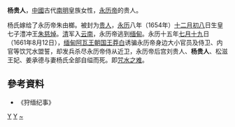 {{東亞女性歷史人物
|名稱 =杨贵人
|身份 =明朝妃嬪
|位號=贵人
|出生地=
|婚年=
|逝世年=1661年
|逝世地=缅甸咒水
|諡號=
|墳墓=
|女=
|子=[[朱慈焯|朱慈焯]]
|父親=
|母親=
|夫=[[永历帝|永历帝]]
}}
'''杨贵人'''{{BD|？||1661年|8月12日|}}，[[中國|中國]]古代[[南明|南明]]皇族女性，[[永历帝|永历帝]]的贵人。

杨氏嫁给了永历帝朱由榔。被封为[[贵人|贵人]]，[[永曆_(南明)|永历]]八年（1654年）[[十二月初八|十二月初八]]日生皇七子澧冲王[[朱慈焯|朱慈焯]]。[[清|清]]军入[[云南|云南]]，永历帝逃到[[缅甸|缅甸]]。永历十五年[[七月十九|七月十九]]日（1661年8月12日），[[缅甸|缅甸]][[阿瓦王朝|阿瓦王朝]][[缅甸君主列表|国王]][[莽白|莽白]]诱骗永历帝身边大小官员及侍卫、内官等饮咒水盟誓，却发兵杀尽永历帝侍从近卫，永历帝后宫刘贵人、'''杨贵人'''、松滋王妃、姜承德与妻杨氏全部自缢而死。即[[咒水之难|咒水之难]]。
== 參考資料 ==
*《狩缅纪事》
[[Category:明朝妃嫔|Y]]
[[Category:南明自殺人物|Y]]
[[Category:杨姓|~]]